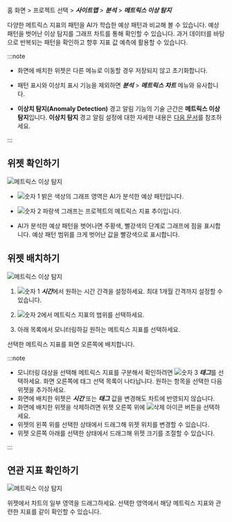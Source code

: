 홈 화면 > 프로젝트 선택 > ***사이트맵*** > ***분석*** > ***메트릭스 이상 탐지***

다양한 메트릭스 지표의 패턴을 AI가 학습한 예상 패턴과 비교해 볼 수 있습니다. 예상 패턴을 벗어난 이상 탐지를 그래프 차트를 통해 확인할 수 있습니다. 과거 데이터를 바탕으로 반복되는 패턴을 확인하고 향후 지표 값 예측에 활용할 수 있습니다.

:::note

* 화면에 배치한 위젯은 다른 메뉴로 이동할 경우 저장되지 않고 초기화합니다.

* 패턴 표시와 이상치 표시 기능을 제외하면 ***분석*** > ***메트릭스 차트*** 메뉴와 유사합니다.

* **이상치 탐지(Anomaly Detection)** 경고 알림 기능의 기술 근간은 **메트릭스 이상 탐지**입니다. **이상치 탐지** 경고 알림 설정에 대한 자세한 내용은 [다음 문서](set-event-detect-anomal)를 참조하세요.

:::

## 위젯 확인하기

![메트릭스 이상 탐지](/img/metrics-detect-abnormal.png)

* ![숫자 1](/img/number-01.png) 밝은 색상의 그래프 영역은 AI가 분석한 예상 패턴입니다. 

* ![숫자 2](/img/number-02.png) <span class='normal'>파랑색</span> 그래프는 프로젝트의 메트릭스 지표 추이입니다.

* AI가 분석한 예상 패턴을 벗어나면 <span class='slow'>주황색</span>, <span class='vslow'>빨강색</span>의 단계로 그래프에 점을 표시합니다. 예상 패턴 범위를 크게 벗어난 값을 <span class='vslow'>빨강색</span>으로 표시합니다.

## 위젯 배치하기

![메트릭스 이상 탐지](/img/metrics-detect-abnormal-set-widget.png)

1. ![숫자 1](/img/number-01.png) ***시간***에서 원하는 시간 간격을 설정하세요. 최대 1개월 간격까지 설정할 수 있습니다.

1. ![숫자 2](/img/number-02.png)에서 메트릭스 지표의 범위를 선택하세요.

1. 아래 목록에서 모니터링하길 원하는 메트릭스 지표를 선택하세요.

선택한 메트릭스 지표를 화면 오른쪽에 배치합니다.

:::note

* 모니터링 대상을 선택해 메트릭스 지표를 구분해서 확인하려면 ![숫자 3](/img/number-03.png) ***태그***를 선택하세요. 화면 오른쪽에 태그 선택 목록이 나타납니다. 원하는 항목을 선택한 다음 위젯을 추가하세요.
* 화면에 배치한 위젯은 ***시간*** 또는 ***태그*** 값을 변경해도 차트에 반영되지 않습니다.
* 화면에 배치한 위젯을 삭제하려면 위젯 오른쪽 위에 ![삭제 아이콘](/img/ico-remove.svg) 버튼을 선택하세요.
* 위젯의 왼쪽 위를 선택한 상태에서 드래그해 위젯 위치를 변경할 수 있습니다.
* 위젯 오른쪽 아래를 선택한 상태에서 드래그해 위젯 크기를 조절할 수 있습니다.

:::

## 연관 지표 확인하기

![메트릭스 이상 탐지](/img/metrics-detect-anormal-details.png)

위젯에서 차트의 일부 영역을 드래그하세요. 선택한 영역에서 해당 메트릭스 지표와 관련한 지표를 같이 확인할 수 있습니다.